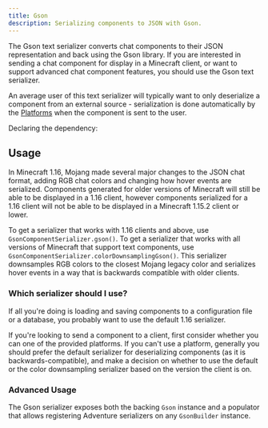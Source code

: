 ```yaml
---
title: Gson
description: Serializing components to JSON with Gson.
---
```



The Gson text serializer converts chat components to their JSON representation
and back using the Gson library. If you are interested in sending a chat component
for display in a Minecraft client, or want to support advanced chat component features,
you should use the Gson text serializer.

An average user of this text serializer will typically want to only deserialize a
component from an external source - serialization is done automatically by the
[Platforms](/adventure/platform) when the component is sent to the user.

Declaring the dependency:

<Dependency group="net.kyori" name="adventure-text-serializer-gson" version={LATEST_ADVENTURE_API_RELEASE} />

## Usage

In Minecraft 1.16, Mojang made several major changes to the JSON chat format, adding
RGB chat colors and changing how hover events are serialized. Components generated for
older versions of Minecraft will still be able to be displayed in a 1.16 client,
however components serialized for a 1.16 client will not be able to be displayed in
a Minecraft 1.15.2 client or lower.

To get a serializer that works with 1.16 clients and above, use
`GsonComponentSerializer.gson()`. To get a serializer that works with all versions
of Minecraft that support text components, use `GsonComponentSerializer.colorDownsamplingGson()`.
This serializer downsamples RGB colors to the closest Mojang legacy color and serializes
hover events in a way that is backwards compatible with older clients.

### Which serializer should I use?

If all you're doing is loading and saving components to a configuration file or a database,
you probably want to use the default 1.16 serializer.

If you're looking to send a component to a client, first consider whether you can one of the
provided platforms. If you can't use a platform, generally you should prefer the default
serializer for deserializing components (as it is backwards-compatible), and make a decision
on whether to use the default or the color downsampling serializer based on the version the
client is on.

### Advanced Usage

The Gson serializer exposes both the backing `Gson` instance and a populator that allows
registering Adventure serializers on any `GsonBuilder` instance.
